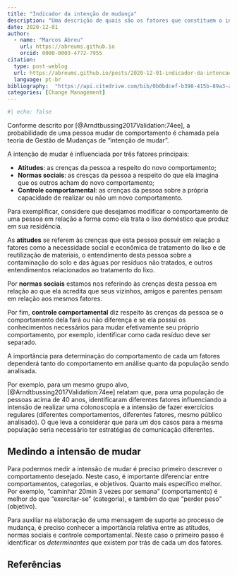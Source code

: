 ```yaml
---
title: "Indicador da intenção de mudança"
description: "Uma descrição de quais são os fatores que constituem o indicador de intenção de mudança."
date: 2020-12-01
author: 
  - name: "Marcos Abreu"
    url: https://abreums.github.io
    orcid: 0000-0003-4772-7955
citation:
  type: post-weblog
  url: https://abreums.github.io/posts/2020-12-01-indicador-da-intencao-de-mudanca/
  language: pt-br
bibliography:  "https://api.citedrive.com/bib/0b0bdcef-b398-415b-89a3-afdc79e74a08/references.bib?x=eyJpZCI6ICIwYjBiZGNlZi1iMzk4LTQxNWItODlhMy1hZmRjNzllNzRhMDgiLCAidXNlciI6ICI4MjAiLCAic2lnbmF0dXJlIjogIjQ5Y2U1NDlkOTgzYjhlNGNjYTc5ZjZiY2YwOGVkNzBjMDcwMjlhMzhiMmM2NDlhNjNiMDEwZmI1M2E5Y2MzOTEifQ==/bibliography.bib"
categories: [Change Management]
---
```


```r
#| echo: false
```

Conforme descrito por [@Arndtbussing2017Validation:74ee], a probabilidade de uma pessoa mudar de comportamento é chamada pela teoria de Gestão de Mudanças de "intenção de mudar".

A intenção de mudar é influenciada por três fatores principais:

-   **Atitudes**: as crenças da pessoa a respeito do novo comportamento;
-   **Normas sociais**: as cresças da pessoa a respeito do que ela imagina que os outros acham do novo comportamento;
-   **Controle comportamental**: as crenças da pessoa sobre a própria capacidade de realizar ou não um novo comportamento.

Para exemplificar, considere que desejamos modificar o comportamento de uma pessoa em relação a forma como ela trata o lixo doméstico que produz em sua residência.

As **atitudes** se referem às crenças que esta pessoa possuir em relação a fatores como a necessidade social e econômica de tratamento do lixo e de reutilização de materiais, o entendimento desta pessoa sobre a contaminação do solo e das águas por resíduos não tratados, e outros entendimentos relacionados ao tratamento do lixo.

Por **normas sociais** estamos nos referindo às crenças desta pessoa em relação ao que ela acredita que seus vizinhos, amigos e parentes pensam em relação aos mesmos fatores.

Por fim, **controle comportamental** diz respeito às crenças da pessoa se o comportamento dela fará ou não diferença e se ela possui os conhecimentos necessários para mudar efetivamente seu próprio comportamento, por exemplo, identificar como cada resíduo deve ser separado.

A importância para determinação do comportamento de cada um fatores dependerá tanto do comportamento em análise quanto da população sendo analisada.

Por exemplo, para um mesmo grupo alvo, [@Arndtbussing2017Validation:74ee] relatam que, para uma população de pessoas acima de 40 anos, identificaram diferentes fatores influenciando a intensão de realizar uma colonoscopia e a intensão de fazer exercícios regulares (diferentes comportamentos, diferentes fatores, mesmo público analisado). O que leva a considerar que para um dos casos para a mesma população seria necessário ter estratégias de comunicação diferentes.

## Medindo a intensão de mudar

Para podermos medir a intensão de mudar é preciso primeiro descrever o comportamento desejado. Neste caso, é importante diferenciar entre comportamentos, categorias, e objetivos. Quanto mais específico melhor. Por exemplo, "caminhar 20min 3 vezes por semana" (comportamento) é melhor do que "exercitar-se" (categoria), e também do que "perder peso" (objetivo).

Para auxiliar na elaboração de uma mensagem de suporte ao processo de mudança, é preciso conhecer a importância relativa entre as atitudes, normas sociais e controle comportamental. Neste caso o primeiro passo é identificar os *determinantes* que existem por trás de cada um dos fatores.

## Referências

::: {#refs}
:::
